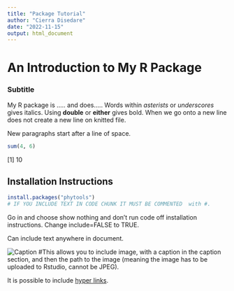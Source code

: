 ```yaml
---
title: "Package Tutorial"
author: "Cierra Disedare"
date: "2022-11-15"
output: html_document
---
```


# An Introduction to My R Package
### Subtitle

My R package is ..... and does.....
Words within *asterists* or _underscores_ gives italics.
Using **double** or __either__ gives bold.
When we go onto a new line does not create a new line on knitted file.

New paragraphs start after a line of space.

```r
sum(4, 6)
```

[1] 10

## Installation Instructions

```r
install.packages("phytools")
# IF YOU INCLUDE TEXT IN CODE CHUNK IT MUST BE COMMENTED  with #.
```
Go in and choose show nothing and don't run code off installation instructions.
Change include=FALSE to TRUE.

Can include text anywhere in document.

![Caption](path/to/image) #This allows you to include image, with a caption in the caption section, and then the path to the image (meaning the image has to be uploaded to Rstudio, cannot be JPEG). 

It is possible to include [hyper links](wright-lab.org).


